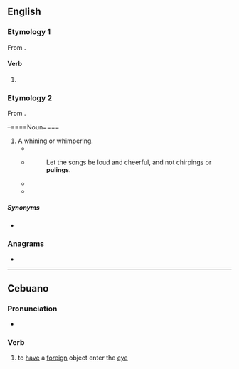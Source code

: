 ==English==

===Etymology 1===
From {{af|en|pule|-ing}}.

====Verb====
{{head|en|verb form}}

# {{present participle of|en|pule|nocat=1}}

===Etymology 2===
From {{af|en|pule|-ing}}.

–====Noun====
{{en-noun}}

# A whining or whimpering.
#* {{RQ:Shakespeare Coriolanus|IV|ii|passage=Leave this faint '''puling''' and lament as I do.}}
#* {{RQ:Bacon Of Masques and Triumphs}}
#*: Let the songs be loud and cheerful, and not chirpings or '''pulings'''.
#* {{RQ:Emily Brontë Wuthering Heights|XX|text=‘None of that nonsense!  We’re not going to hurt thee, Linton—isn’t that thy name?  Thou art thy mother’s child, entirely!  Where is my share in thee, '''puling''' chicken?’}}
#* {{RQ:Thackeray Pendennis|12|text=What glamour of infatuation was it which made that nonsense beautiful? One wonders that such''' puling''' and trash could ever have made one happy. And yet there were dates when you kissed those silly letters with rapture—lived upon six absurd lines for a week, and until the reactionary period came, when you were restless and miserable until you got a fresh supply of folly.}}

=====Synonyms=====
* {{l|en|mewling}}

===Anagrams===
* {{anagrams|en|a=gilnpu|Pinglu|gulpin|plug in|plug-in|plugin}}

----

==Cebuano==

===Pronunciation===
* {{hyphenation|ceb|pu|ling}}

===Verb===
{{head|ceb|verb}}

# to [[have]] a [[foreign]] object enter the [[eye]]
